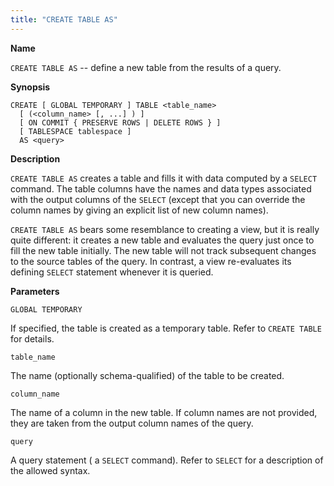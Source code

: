 ```yaml
---
title: "CREATE TABLE AS"
---
```


<div id="create_table_as" class="registered_link"></div>

**Name**

`CREATE TABLE AS` -- define a new table from the results of a query.

**Synopsis**

```text
CREATE [ GLOBAL TEMPORARY ] TABLE <table_name>
  [ (<column_name> [, ...] ) ]
  [ ON COMMIT { PRESERVE ROWS | DELETE ROWS } ]
  [ TABLESPACE tablespace ]
  AS <query>
```

**Description**

`CREATE TABLE AS` creates a table and fills it with data computed by a `SELECT` command. The table columns have the names and data types associated with the output columns of the `SELECT` (except that you can override the column names by giving an explicit list of new column names).

`CREATE TABLE AS` bears some resemblance to creating a view, but it is really quite different: it creates a new table and evaluates the query just once to fill the new table initially. The new table will not track subsequent changes to the source tables of the query. In contrast, a view re-evaluates its defining `SELECT` statement whenever it is queried.

**Parameters**

`GLOBAL TEMPORARY`

 If specified, the table is created as a temporary table. Refer to `CREATE TABLE` for details.

`table_name`

 The name (optionally schema-qualified) of the table to be created.

`column_name`

 The name of a column in the new table. If column names are not provided, they are taken from the output column names of the query.

`query`

 A query statement ( a `SELECT` command). Refer to `SELECT` for a description of the allowed syntax.
